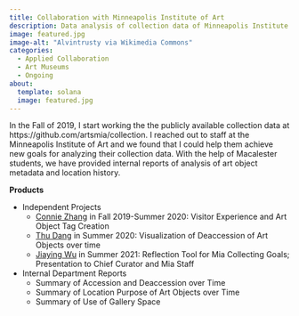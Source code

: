 ```yaml
---
title: Collaboration with Minneapolis Institute of Art
description: Data analysis of collection data of Minneapolis Institute of Art
image: featured.jpg
image-alt: "Alvintrusty via Wikimedia Commons"
categories:
  - Applied Collaboration
  - Art Museums
  - Ongoing
about: 
  template: solana
  image: featured.jpg
---
```


In the Fall of 2019, I start working the the publicly available collection data at https://github.com/artsmia/collection. I reached out to staff at the Minneapolis Institute of Art and we found that I could help them achieve new goals for analyzing their collection data. With the help of Macalester students, we have provided internal reports of analysis of art object metadata and location history.

**Products**

-   Independent Projects
    -   [Connie Zhang](https://www.linkedin.com/in/connie-zhang-311081194) in Fall 2019-Summer 2020: Visitor Experience and Art Object Tag Creation
    -   [Thu Dang](https://www.linkedin.com/in/thudang24/) in Summer 2020: Visualization of Deaccession of Art Objects over time
    -   [Jiaying Wu](https://www.linkedin.com/in/jiaying-wu-work/) in Summer 2021: Reflection Tool for Mia Collecting Goals; Presentation to Chief Curator and Mia Staff
-   Internal Department Reports
    -   Summary of Accession and Deaccession over Time
    -   Summary of Location Purpose of Art Objects over Time
    -   Summary of Use of Gallery Space
